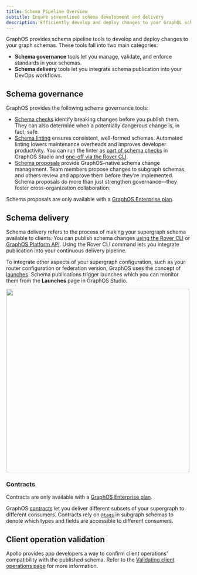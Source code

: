 ```yaml
---
title: Schema Pipeline Overview
subtitle: Ensure streamlined schema development and delivery
description: Efficiently develop and deploy changes to your GraphQL schema with the Apollo GraphOS suite of schema governance and delivery tools.
---
```


GraphOS provides schema pipeline tools to develop and deploy changes to your graph schemas. These tools fall into two main categories:

- **Schema governance** tools let you manage, validate, and enforce standards in your schemas.
- **Schema delivery** tools let you integrate schema publication into your DevOps workflows.

## Schema governance

GraphOS provides the following schema governance tools:

- [Schema checks](./schema-checks) identify breaking changes before you publish them. They can also determine when a potentially dangerous change is, in fact, safe.
- [Schema linting](./schema-linter) ensures consistent, well-formed schemas. Automated linting lowers maintenance overheads and improves developer productivity. You can run the linter as [part of schema checks](./schema-linter#linting-via-schema-checks) in GraphOS Studio and [one-off via the Rover CLI](./schema-linter#one-off-linting).
- [Schema proposals](./schema-proposals) provide GraphOS-native schema change management. Team members propose changes to subgraph schemas, and others review and approve them before they're implemented. Schema proposals do more than just strengthen governance&mdash;they foster cross-organization collaboration.

<EnterpriseFeature>

Schema proposals are only available with a [GraphOS Enterprise plan](https://www.apollographql.com/pricing#collaboration).

</EnterpriseFeature>

## Schema delivery

Schema delivery refers to the process of making your supergraph schema available to clients. You can publish schema changes [using the Rover CLI](./publishing-schemas) or [GraphOS Platform API](/graphos/platform-api). Using the Rover CLI command lets you integrate publication into your continuous delivery pipeline.

To integrate other aspects of your supergraph configuration, such as your router configuration or federation version, GraphOS uses the concept of [launches](./launches). Schema publications trigger launches which you can monitor them from the **Launches** page in GraphOS Studio.

<img className="screenshot" src="../img/launches-page.jpg" width="500" />

### Contracts

<EnterpriseFeature>

Contracts are only available with a [GraphOS Enterprise plan](https://www.apollographql.com/pricing#collaboration).

</EnterpriseFeature>

GraphOS [contracts](./contracts) let you deliver different subsets of your supergraph to different consumers. Contracts rely on [`@tags`](./contract-setup#1-add-tags-to-subgraph-schemas) in subgraph schemas to denote which types and fields are accessible to different consumers.

## Client operation validation

Apollo provides app developers a way to confirm client operations' compatibility with the published schema. Refer to the [Validating client operations page](/rover/validating-client-operations) for more information.
